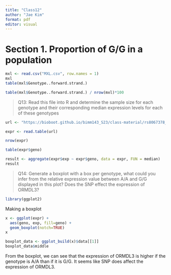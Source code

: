 ```yaml
---
title: "Class12"
author: "Jae Kim"
format: pdf
editor: visual
---
```


# Section 1. Proportion of G/G in a population

```r
mxl <- read.csv("MXL.csv", row.names = 1)
mxl
table(mxl$Genotype..forward.strand.)
```

```r
table(mxl$Genotype..forward.strand.) / nrow(mxl)*100
```

> Q13: Read this file into R and determine the sample size for each genotype and their corresponding median expression levels for each of these genotypes

```r
url <- "https://bioboot.github.io/bimm143_S23/class-material/rs8067378_ENSG00000172057.6.txt"

expr <- read.table(url)

nrow(expr)
```

```r
table(expr$geno)
```

```r
result <- aggregate(expr$exp ~ expr$geno, data = expr, FUN = median)
result
```

> Q14: Generate a boxplot with a box per genotype, what could you infer from the relative expression value between A/A and G/G displayed in this plot? Does the SNP effect the expression of ORMDL3?

```r
library(ggplot2)
```

Making a boxplot
```r
x <- ggplot(expr) +
  aes(geno, exp, fill=geno) +
  geom_boxplot(notch=TRUE)
x
```

```r
boxplot_data <- ggplot_build(x)$data[[1]]
boxplot_data$middle
```

From the boxplot, we can see that the expression of ORMDL3 is higher if the genotype is A/A than if it is G/G. It seems like SNP does affect the expression of ORMDL3.












